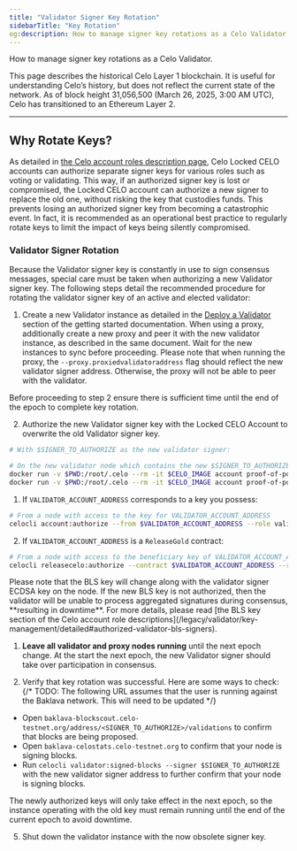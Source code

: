 ```yaml
---
title: "Validator Signer Key Rotation"
sidebarTitle: "Key Rotation"
og:description: How to manage signer key rotations as a Celo Validator.
---
```


How to manage signer key rotations as a Celo Validator.

<Warning>
This page describes the historical Celo Layer 1 blockchain. It is useful for understanding Celo’s history, but does not reflect the current state of the network. As of block height 31,056,500 (March 26, 2025, 3:00 AM UTC), Celo has transitioned to an Ethereum Layer 2.
</Warning>

---

## Why Rotate Keys?

As detailed in [the Celo account roles description page](/legacy/validator/key-management/detailed), Celo Locked CELO accounts can authorize separate signer keys for various roles such as voting or validating. This way, if an authorized signer key is lost or compromised, the Locked CELO account can authorize a new signer to replace the old one, without risking the key that custodies funds. This prevents losing an authorized signer key from becoming a catastrophic event. In fact, it is recommended as an operational best practice to regularly rotate keys to limit the impact of keys being silently compromised.

### Validator Signer Rotation

Because the Validator signer key is constantly in use to sign consensus messages, special care must be taken when authorizing a new Validator signer key. The following steps detail the recommended procedure for rotating the validator signer key of an active and elected validator:

1. Create a new Validator instance as detailed in the [Deploy a Validator](/legacy/validator/run/mainnet) section of the getting started documentation. When using a proxy, additionally create a new proxy and peer it with the new validator instance, as described in the same document. Wait for the new instances to sync before proceeding. Please note that when running the proxy, the `--proxy.proxiedvalidatoraddress` flag should reflect the new validator signer address. Otherwise, the proxy will not be able to peer with the validator.

<Warning>
Before proceeding to step 2 ensure there is sufficient time until the end of the epoch to complete key rotation.
</Warning>

2. Authorize the new Validator signer key with the Locked CELO Account to overwrite the old Validator signer key.

```bash
# With $SIGNER_TO_AUTHORIZE as the new validator signer:

# On the new validator node which contains the new $SIGNER_TO_AUTHORIZE key
docker run -v $PWD:/root/.celo --rm -it $CELO_IMAGE account proof-of-possession $SIGNER_TO_AUTHORIZE $VALIDATOR_ACCOUNT_ADDRESS
docker run -v $PWD:/root/.celo --rm -it $CELO_IMAGE account proof-of-possession $SIGNER_TO_AUTHORIZE $VALIDATOR_ACCOUNT_ADDRESS --bls
```

1. If `VALIDATOR_ACCOUNT_ADDRESS` corresponds to a key you possess:

```bash
# From a node with access to the key for VALIDATOR_ACCOUNT_ADDRESS
celocli account:authorize --from $VALIDATOR_ACCOUNT_ADDRESS --role validator --signer $SIGNER_TO_AUTHORIZE --signature 0x$SIGNER_PROOF_OF_POSSESSION --blsKey $BLS_PUBLIC_KEY --blsPop $BLS_PROOF_OF_POSSESSION
```

2. If `VALIDATOR_ACCOUNT_ADDRESS` is a `ReleaseGold` contract:

```bash
# From a node with access to the beneficiary key of VALIDATOR_ACCOUNT_ADDRESS
celocli releasecelo:authorize --contract $VALIDATOR_ACCOUNT_ADDRESS --role validator --signer $SIGNER_TO_AUTHORIZE --signature 0x$SIGNER_PROOF_OF_POSSESSION --blsKey $BLS_PUBLIC_KEY --blsPop $BLS_PROOF_OF_POSSESSION
```

<Warning>
Please note that the BLS key will change along with the validator signer ECDSA key on the node. If the new BLS key is not authorized, then the validator will be unable to process aggregated signatures during consensus, **resulting in downtime**. For more details, please read [the BLS key section of the Celo account role descriptions](/legacy/validator/key-management/detailed#authorized-validator-bls-signers).
</Warning>

1. **Leave all validator and proxy nodes running** until the next epoch change. At the start the next epoch, the new Validator signer should take over participation in consensus.

2. Verify that key rotation was successful. Here are some ways to check:
   {/* TODO: The following URL assumes that the user is running against the Baklava network. This will need to be updated */}

- Open `baklava-blockscout.celo-testnet.org/address/<SIGNER_TO_AUTHORIZE>/validations` to confirm that blocks are being proposed.
- Open `baklava-celostats.celo-testnet.org` to confirm that your node is signing blocks.
- Run `celocli validator:signed-blocks --signer $SIGNER_TO_AUTHORIZE` with the new validator signer address to further confirm that your node is signing blocks.

<Warning>
The newly authorized keys will only take effect in the next epoch, so the instance operating with the old key must remain running until the end of the current epoch to avoid downtime.
</Warning>

5. Shut down the validator instance with the now obsolete signer key.